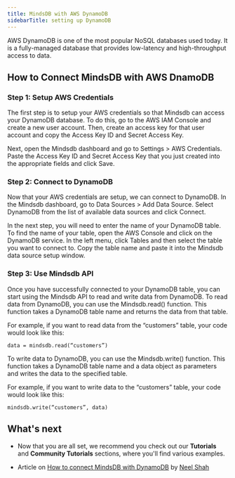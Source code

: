 ```yaml
---
title: MindsDB with AWS DynamoDB
sidebarTitle: setting up DynamoDB
---
```


AWS DynamoDB is one of the most popular NoSQL databases used today. It is a fully-managed database that provides low-latency and high-throughput access to data.

## How to Connect MindsDB with AWS DnamoDB



### Step 1: Setup AWS Credentials

The first step is to setup your AWS credentials so that Mindsdb can access your DynamoDB database. To do this, go to the AWS IAM Console and create a new user account. Then, create an access key for that user account and copy the Access Key ID and Secret Access Key.

Next, open the Mindsdb dashboard and go to Settings > AWS Credentials. Paste the Access Key ID and Secret Access Key that you just created into the appropriate fields and click Save.

### Step 2: Connect to DynamoDB

Now that your AWS credentials are setup, we can connect to DynamoDB. In the Mindsdb dashboard, go to Data Sources > Add Data Source. Select DynamoDB from the list of available data sources and click Connect.

In the next step, you will need to enter the name of your DynamoDB table. To find the name of your table, open the AWS Console and click on the DynamoDB service. In the left menu, click Tables and then select the table you want to connect to. Copy the table name and paste it into the Mindsdb data source setup window.

### Step 3: Use Mindsdb API

Once you have successfully connected to your DynamoDB table, you can start using the Mindsdb API to read and write data from DynamoDB. To read data from DynamoDB, you can use the Mindsdb.read() function. This function takes a DynamoDB table name and returns the data from that table.

For example, if you want to read data from the “customers” table, your code would look like this:

```
data = mindsdb.read(“customers”)
```
To write data to DynamoDB, you can use the Mindsdb.write() function. This function takes a DynamoDB table name and a data object as parameters and writes the data to the specified table.

For example, if you want to write data to the “customers” table, your code would look like this:

```
mindsdb.write(“customers”, data)
```
## What's next
- Now that you are all set, we recommend you check out our **Tutorials** and
**Community Tutorials** sections, where you'll find various examples.

- Article on [How to connect MindsDB with DynamoDB](https://medium.com/@shahneel2409/how-to-connect-mindsdb-with-aws-dynamodb-f8d5b01af43c)
  by [Neel Shah](https://github.com/neelshah2409)
